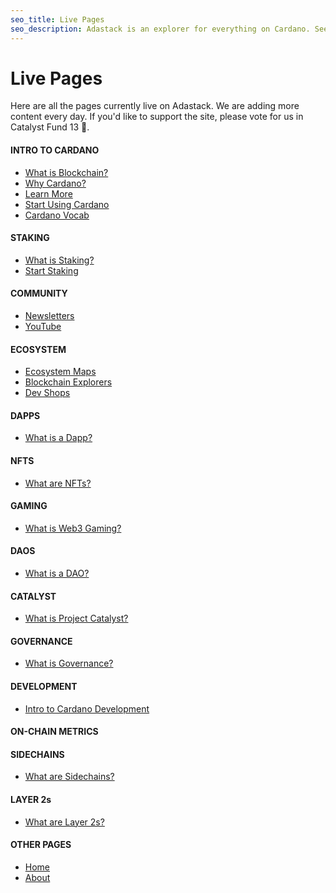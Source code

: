 ```yaml
---
seo_title: Live Pages
seo_description: Adastack is an explorer for everything on Cardano. See all pages currently live on adastack.io. The site is open-source and new content is added daily!
---
```


# Live Pages

Here are all the pages currently live on Adastack. We are adding more content every day. If you'd like to support the site, please vote for us in Catalyst Fund 13 🙏.

#### INTRO TO CARDANO
- [What is Blockchain?](https://www.adastack.io/intro_to_cardano/what_is_blockchain)
- [Why Cardano?](https://www.adastack.io/intro_to_cardano/why_cardano)
- [Learn More](https://www.adastack.io/intro_to_cardano/learn_more)
- [Start Using Cardano](https://www.adastack.io/intro_to_cardano/start_using_cardano)
- [Cardano Vocab](https://www.adastack.io/intro_to_cardano/cardano_vocab)

#### STAKING
- [What is Staking?](https://www.adastack.io/staking/what_is_staking)
- [Start Staking](https://www.adastack.io/staking/start_staking)

#### COMMUNITY
- [Newsletters](https://www.adastack.io/community/newsletters)
- [YouTube](https://www.adastack.io/community/youtube)

#### ECOSYSTEM
- [Ecosystem Maps](https://www.adastack.io/ecosystem/ecosystem_maps)
- [Blockchain Explorers](https://www.adastack.io/ecosystem/blockchain_explorers)
- [Dev Shops](https://www.adastack.io/ecosystem/dev_shops)

#### DAPPS
- [What is a Dapp?](https://www.adastack.io/dapps/what_is_a_dapp)

#### NFTS
- [What are NFTs?](https://www.adastack.io/nfts/what_are_nfts)

#### GAMING
- [What is Web3 Gaming?](https://www.adastack.io/gaming/what_is_web3_gaming)

#### DAOS
- [What is a DAO?](https://www.adastack.io/daos/what_is_a_dao)

#### CATALYST
- [What is Project Catalyst?](https://www.adastack.io/catalyst/what_is_project_catalyst)

#### GOVERNANCE
- [What is Governance?](https://www.adastack.io/governance/what_is_governance)

#### DEVELOPMENT
- [Intro to Cardano Development](https://www.adastack.io/development/intro_to_cardano_development)

#### ON-CHAIN METRICS

#### SIDECHAINS
- [What are Sidechains?](https://www.adastack.io/sidechains/what_are_sidechains)

#### LAYER 2s
- [What are Layer 2s?](https://www.adastack.io/layer_2s/what_are_layer_2s)

#### OTHER PAGES
- [Home](https://www.adastack.io/)
- [About](https://www.adastack.io/about)
